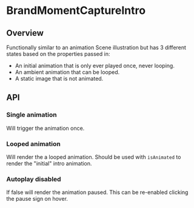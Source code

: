 
<Meta of={BrandMomentCaptureIntroStories} />

# BrandMomentCaptureIntro

<ResourceLinks
  sourceCode="https://github.com/cultureamp/kaizen-design-system/tree/main/packages/components/src/BrandMomentCaptureIntro"
  figma="https://www.figma.com/file/eZKEE5kXbEMY3lx84oz8iN/%F0%9F%92%9C-UI-Kit%3A-Heart?type=design&node-id=50195%3A251126&mode=design&t=AWARn1Fp8ago39Br-1"
  designGuidelines="https://cultureamp.atlassian.net/l/cp/58wsFtBe"
  className="!mb-8"
/>

<KaioNotification />

<Installation
  installCommand="yarn add @kaizen/components"
  importStatement='import { BrandMomentCaptureIntro } from "@kaizen/components"'
/>

## Overview

Functionally similar to an animation Scene illustration but has 3 different states based on the properties passed in:
- An initial animation that is only ever played once, never looping.
- An ambient animation that can be looped.
- A static image that is not animated.

<Canvas of={BrandMomentCaptureIntroStories.Playground} />
<Controls of={BrandMomentCaptureIntroStories.Playground} />

## API

### Single animation
Will trigger the animation once.
<Canvas of={BrandMomentCaptureIntroStories.Animated} />

### Looped animation
Will render the a looped animation. Should be used with `isAnimated` to render the "initial" intro animation.
<Canvas of={BrandMomentCaptureIntroStories.Looped} />

### Autoplay disabled
If false will render the animation paused. This can be re-enabled clicking the pause sign on hover.
<Canvas of={BrandMomentCaptureIntroStories.Autoplay} />

